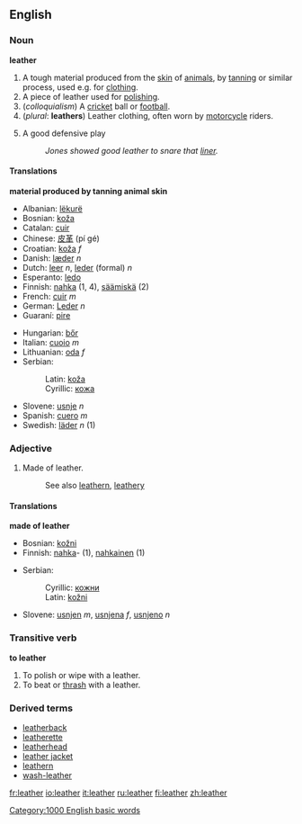 ==English==
===Noun===
{{wikipedia}}
'''leather'''

#A tough material produced from the [[skin]] of [[animal]]s, by [[tanning]] or similar process, used e.g. for [[clothing]].
#A piece of leather used for [[polishing]].
#(''colloquialism'') A [[cricket]] ball or [[football]].
#(''plural'': '''leathers''') Leather clothing, often worn by [[motorcycle]] riders.
#{{baseball}} A good defensive play
#: ''Jones showed good leather to snare that [[liner]].''

====Translations====
'''material produced by tanning animal skin'''
{{top}}
*Albanian: [[lëkurë]]
*Bosnian: [[koža#Bosnian|koža]] {{f}}
*Catalan: [[cuir]] {{m}}
*Chinese: [[皮革]] (pí gé)
*Croatian: [[koža]] ''f''
*Danish: [[læder]] ''n''
*Dutch: [[leer]] ''n'', [[leder]] (formal) ''n''
*Esperanto: [[ledo]]
*Finnish: [[nahka]] (1, 4), [[säämiskä]] (2)
*French: [[cuir]] ''m''
*German: [[Leder]] ''n''
*Guaraní: [[pire]]
{{mid}}
*Hungarian: [[bőr]]
*Italian: [[cuoio]] ''m''
*Lithuanian: [[oda]] ''f''
*Serbian:
*:Latin: [[koža#Serbian|koža]] {{f}}
*:Cyrillic: [[кожа#Serbian|кожа]] {{f}}
*Slovene: [[usnje]] ''n''
*Spanish: [[cuero]] ''m''
*Swedish: [[läder]] ''n'' (1)
{{bottom}}

===Adjective===
#Made of leather.
#:See also [[leathern]], [[leathery]]

====Translations====
'''made of leather'''
{{top}}
*Bosnian: [[kožni#Bosnian|kožni]] {{m}}
*Finnish: [[nahka]]- (1), [[nahkainen]] (1)
{{mid}}
*Serbian:
*:Cyrillic: [[кожни#Serbian|кожни]] {{m}}
*:Latin: [[kožni#Serbian|kožni]] {{m}}
*Slovene: [[usnjen]] ''m'', [[usnjena]] ''f'', [[usnjeno]] ''n''
{{bottom}}

===Transitive verb===
'''to leather'''
#To polish or wipe with a leather.
#To beat or [[thrash]] with a leather.

===Derived terms===
*[[leatherback]]
*[[leatherette]]
*[[leatherhead]]
*[[leather jacket]]
*[[leathern]]
*[[wash-leather]]

[[Category:1000 English basic words]]

[[fr:leather]]
[[io:leather]]
[[it:leather]]
[[ru:leather]]
[[fi:leather]]
[[zh:leather]]